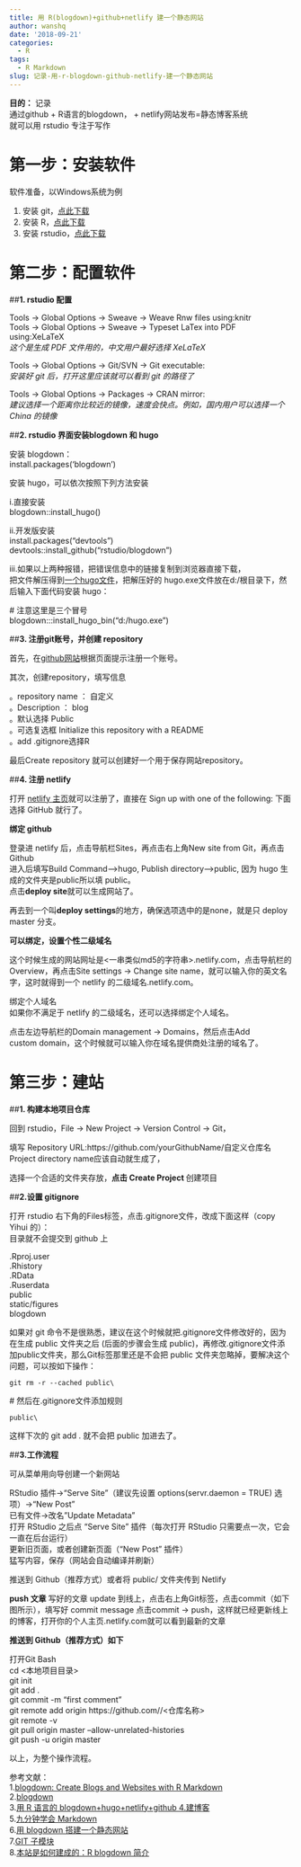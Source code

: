 ```yaml
---
title: 用 R(blogdown)+github+netlify 建一个静态网站
author: wanshq
date: '2018-09-21'
categories:
  - R
tags:
  - R Markdown
slug: 记录-用-r-blogdown-github-netlify-建一个静态网站
---
```


**目的：**
记录\
通过github + R语言的blogdown， + netlify网站发布=静态博客系统\
就可以用 rstudio 专注于写作



# **第一步：安装软件**

软件准备，以Windows系统为例

1. 安装 git，[点此下载](https://git-scm.com/download/win) \
2. 安装 R，[点此下载](https://www.r-project.org)\
3. 安装 rstudio，[点此下载](https://www.rstudio.com/products/rstudio/download/#download)\

# **第二步：配置软件**

##**1. rstudio 配置**

Tools -> Global Options -> Sweave -> Weave Rnw files using:knitr\
Tools -> Global Options -> Sweave -> Typeset LaTex into PDF using:XeLaTeX\
*这个是生成 PDF 文件用的，中文用户最好选择 XeLaTeX *

Tools -> Global Options -> Git/SVN -> Git executable:\
*安装好 git 后，打开这里应该就可以看到 git 的路径了*

Tools -> Global Options -> Packages -> CRAN mirror:\
*建议选择一个距离你比较近的镜像，速度会快点。例如，国内用户可以选择一个 China 的镜像*

##**2. rstudio 界面安装blogdown 和 hugo**

安装 blogdown：\
    install.packages('blogdown')

安装 hugo，可以依次按照下列方法安装

i.直接安装\
    blogdown::install_hugo()

ii.开发版安装\
    install.packages("devtools")\
    devtools::install_github("rstudio/blogdown")

iii.如果以上两种报错，把错误信息中的链接复制到浏览器直接下载，\
把文件解压得到[一个hugo文件](https://yihui.name/en/2017/12/blogdown-book/)，把解压好的\ hugo.exe文件放在d:/根目录下，然后输入下面代码安装 hugo：

\# 注意这里是三个冒号\
    blogdown:::install_hugo_bin("d:/hugo.exe")


##**3. 注册git账号，并创建 repository**

首先，在[github网站](https://github.com/)根据页面提示注册一个账号。

其次，创建repository，填写信息

 。repository name ： 自定义\
 。Description ： blog\
 。默认选择 Public\
 。可选复选框 Initialize this repository with a README\
 。add .gitignore选择R\

最后Create repository 就可以创建好一个用于保存网站repository。

##**4. 注册 netlify**

打开 [netlify 主页](https://app.netlify.com/signup)就可以注册了，直接在 Sign up with one of the following: 下面选择 GitHub 就行了。

**绑定 github**

登录进 netlify 后，点击导航栏Sites，再点击右上角New site from Git，再点击Github\
进入后填写Build Command-->hugo, Publish directory-->public, 因为 hugo 生成的文件夹是public所以填 public。\
点击**deploy site**就可以生成网站了。

再去到一个叫**deploy settings**的地方，确保选项选中的是none，就是只 deploy master 分支。

**可以绑定，设置个性二级域名**

这个时候生成的网站网址是<一串类似md5的字符串>.netlify.com，点击导航栏的Overview，再点击Site settings -> Change site name，就可以输入你的英文名字，这时就得到一个 netlify 的二级域名<Site Name>.netlify.com。

绑定个人域名\
如果你不满足于 netlify 的二级域名，还可以选择绑定个人域名。

点击左边导航栏的Domain management -> Domains，然后点击Add custom\ domain，这个时候就可以输入你在域名提供商处注册的域名了。

# **第三步：建站 **

##**1. 构建本地项目仓库**

回到 rstudio，File -> New Project -> Version Control -> Git，

填写 Repository URL:https://github.com/yourGithubName/自定义仓库名 \
Project directory name应该自动就生成了，

选择一个合适的文件夹存放，**点击 Create Project **创建项目


##**2.设置 gitignore**

打开 rstudio 右下角的Files标签，点击.gitignore文件，改成下面这样（copy Yihui 的）：\
目录就不会提交到 github 上

.Rproj.user\
.Rhistory\
.RData\
.Ruserdata\
public\
static/figures\
blogdown

如果对 git 命令不是很熟悉，建议在这个时候就把.gitignore文件修改好的，因为在生成 public 文件夹之后 (后面的步骤会生成 public)，再修改.gitignore文件添加public文件夹，那么Git标签那里还是不会把 public 文件夹忽略掉，要解决这个问题，可以按如下操作：

    git rm -r --cached public\
\# 然后在.gitignore文件添加规则

    public\
这样下次的 git add . 就不会把 public 加进去了。

##**3.工作流程**

可从菜单用向导创建一个新网站

RStudio 插件->"Serve Site"（建议先设置 options(servr.daemon = TRUE) 选项）->"New Post"\
已有文件->改名"Update Metadata"\
打开 RStudio 之后点 "Serve Site" 插件（每次打开 RStudio 只需要点一次，它会一直在后台运行）\
更新旧页面，或者创建新页面（"New Post" 插件）\
猛写内容，保存（网站会自动编译并刷新）

推送到 Github（推荐方式）或者将 public/ 文件夹传到 Netlify

**push 文章**
写好的文章 update 到线上，点击右上角Git标签，点击commit（如下图所示），填写好 commit message 点击commit -> push，这样就已经更新线上的博客，打开你的个人主页<Site Name>.netlify.com就可以看到最新的文章

**推送到 Github（推荐方式）如下**

打开Git Bash\
    cd <本地项目目录> \
    git init\
    git add . \
    git commit -m "first comment" \
    git remote add origin https://github.com/<github帐号>/<仓库名称> \
    git remote -v\
    git pull origin master --allow-unrelated-histories\
    git push -u origin master\


以上，为整个操作流程。

参考文献：\
1.[blogdown: Create Blogs and Websites with R Markdown](https://bookdown.org/yihui/blogdown/)\
2.[blogdown](https://github.com/rstudio/blogdown)\
3.[用 R 语言的 blogdown+hugo+netlify+github 4.建博客](https://cosx.org/2018/01/build-blog-with-blogdown-hugo-netlify-github/)\
5.[九分钟学会 Markdown](http://dapengde.com/archives/17033)\
6.[用 blogdown 搭建一个静态网站](https://slides.yihui.name/2017-blogdown-CGM-Yihui-Xie.html#1)\
7.[GIT 子模块](https://yihui.name/cn/2017/03/git-submodule/)\
8.[本站是如何建成的：R blogdown 简介](http://xuer.dapengde.com/post/hugo-blogdown/)\

